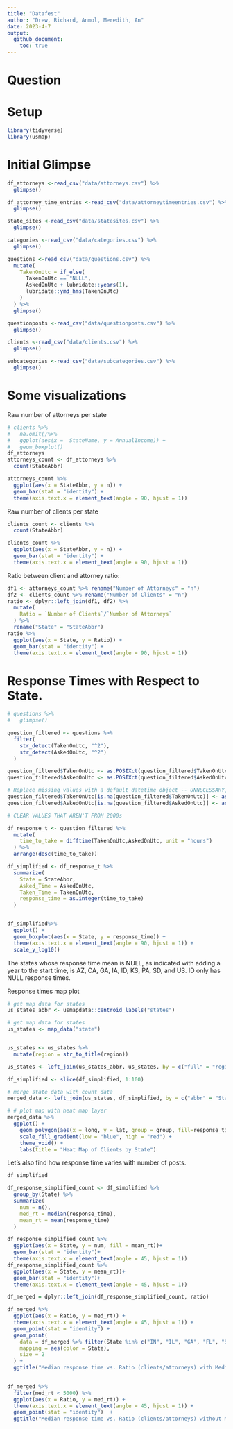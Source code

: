 ```yaml
---
title: "Datafest"
author: "Drew, Richard, Anmol, Meredith, An"
date: 2023-4-7
output:
  github_document:
    toc: true
---
```


# Question

# Setup

<!-- ----------------------------------------------------------------------- -->

```r
library(tidyverse)
library(usmap)
```

# Initial Glimpse

```r
df_attorneys <-read_csv("data/attorneys.csv") %>%
  glimpse()

df_attorney_time_entries <-read_csv("data/attorneytimeentries.csv") %>%
  glimpse()

state_sites <-read_csv("data/statesites.csv") %>%
  glimpse()

categories <-read_csv("data/categories.csv") %>%
  glimpse()

questions <-read_csv("data/questions.csv") %>%
  mutate(
    TakenOnUtc = if_else(
      TakenOnUtc == "NULL",
      AskedOnUtc + lubridate::years(1),
      lubridate::ymd_hms(TakenOnUtc)
    )
  ) %>% 
  glimpse()

questionposts <-read_csv("data/questionposts.csv") %>%
  glimpse()

clients <-read_csv("data/clients.csv") %>%
  glimpse()

subcategories <-read_csv("data/subcategories.csv") %>%
  glimpse()

```

# Some visualizations

Raw number of attorneys per state

```r

# clients %>%
#   na.omit()%>%
#   ggplot(aes(x =  StateName, y = AnnualIncome)) + 
#   geom_boxplot()
df_attorneys
attorneys_count <- df_attorneys %>%
  count(StateAbbr)

attorneys_count %>%
  ggplot(aes(x = StateAbbr, y = n)) +
  geom_bar(stat = "identity") + 
  theme(axis.text.x = element_text(angle = 90, hjust = 1))
```

Raw number of clients per state

```r

clients_count <- clients %>%
  count(StateAbbr)

clients_count %>%
  ggplot(aes(x = StateAbbr, y = n)) +
  geom_bar(stat = "identity") + 
  theme(axis.text.x = element_text(angle = 90, hjust = 1))


```

Ratio between client and attorney ratio:

```r

df1 <- attorneys_count %>% rename("Number of Attorneys" = "n")
df2 <- clients_count %>% rename("Number of Clients" = "n")
ratio <- dplyr::left_join(df1, df2) %>% 
  mutate(
    Ratio = `Number of Clients`/`Number of Attorneys`
  ) %>% 
  rename("State" = "StateAbbr")
ratio %>% 
  ggplot(aes(x = State, y = Ratio)) +
  geom_bar(stat = "identity") + 
  theme(axis.text.x = element_text(angle = 90, hjust = 1))
```

# Response Times with Respect to State.

```r

# questions %>%
#   glimpse()

question_filtered <- questions %>%
  filter(
    str_detect(TakenOnUtc, "^2"),
    str_detect(AskedOnUtc, "^2")
  )

question_filtered$TakenOnUtc <- as.POSIXct(question_filtered$TakenOnUtc, format = "%Y-%m-%d %H:%M:%S")
question_filtered$AskedOnUtc <- as.POSIXct(question_filtered$AskedOnUtc, format = "%Y-%m-%d %H:%M:%S")

# Replace missing values with a default datetime object -- UNNECESSARY, first filter catches all
question_filtered$TakenOnUtc[is.na(question_filtered$TakenOnUtc)] <- as.POSIXct("1970-01-01 00:00:00", tz = "UTC", format = "%Y-%m-%d %H:%M:%S")
question_filtered$AskedOnUtc[is.na(question_filtered$AskedOnUtc)] <- as.POSIXct("1970-01-01 00:00:00",  tz = "UTC", format = "%Y-%m-%d %H:%M:%S")

# CLEAR VALUES THAT AREN'T FROM 2000s
```

```r
df_response_t <- question_filtered %>%
  mutate(
    time_to_take = difftime(TakenOnUtc,AskedOnUtc, unit = "hours")
  ) %>%
  arrange(desc(time_to_take))

df_simplified <- df_response_t %>%
  summarize(
    State = StateAbbr,
    Asked_Time = AskedOnUtc,
    Taken_Time = TakenOnUtc,
    response_time = as.integer(time_to_take)
  )


df_simplified%>%
  ggplot() + 
  geom_boxplot(aes(x = State, y = response_time)) + 
  theme(axis.text.x = element_text(angle = 90, hjust = 1)) + 
  scale_y_log10()
```
The states whose response time mean is NULL, as indicated with adding a year to the start time, is AZ, CA, GA, IA, ID, KS, PA, SD, and US.
ID only has NULL response times. 



Response times map plot

```r
# get map data for states
us_states_abbr <- usmapdata::centroid_labels("states")

# get map data for states
us_states <- map_data("state")


us_states <- us_states %>% 
  mutate(region = str_to_title(region))

us_states <- left_join(us_states_abbr, us_states, by = c("full" = "region"))

df_simplified <- slice(df_simplified, 1:100)

# merge state data with count data
merged_data <- left_join(us_states, df_simplified, by = c("abbr" = "State"))

# # plot map with heat map layer
merged_data %>% 
  ggplot() +
    geom_polygon(aes(x = long, y = lat, group = group, fill=response_time)) +
    scale_fill_gradient(low = "blue", high = "red") +
    theme_void() +
    labs(title = "Heat Map of Clients by State")
```

Let's also find how response time varies with number of posts.

```r
df_simplified 

df_response_simplified_count <- df_simplified %>%
  group_by(State) %>%
  summarize(
    num = n(),
    med_rt = median(response_time),
    mean_rt = mean(response_time)
  )

df_response_simplified_count %>% 
  ggplot(aes(x = State, y = num, fill = mean_rt))+ 
  geom_bar(stat = "identity")+ 
  theme(axis.text.x = element_text(angle = 45, hjust = 1)) 
df_response_simplified_count %>% 
  ggplot(aes(x = State, y = mean_rt))+ 
  geom_bar(stat = "identity")+ 
  theme(axis.text.x = element_text(angle = 45, hjust = 1))

df_merged = dplyr::left_join(df_response_simplified_count, ratio) 

df_merged %>% 
  ggplot(aes(x = Ratio, y = med_rt)) + 
  theme(axis.text.x = element_text(angle = 45, hjust = 1)) +
  geom_point(stat = "identity") +
  geom_point(
    data = df_merged %>% filter(State %in% c("IN", "IL", "GA", "FL", "SC", "AK", "AZ", "KS", "PA", "CA", "IA", "ID", "US")),
    mapping = aes(color = State),
    size = 2
  ) + 
  ggtitle("Median response time vs. Ratio (clients/attorneys) with Median NULL States")
  

df_merged %>% 
  filter(med_rt < 5000) %>% 
  ggplot(aes(x = Ratio, y = med_rt)) + 
  theme(axis.text.x = element_text(angle = 45, hjust = 1)) +
  geom_point(stat = "identity")  + 
  ggtitle("Median response time vs. Ratio (clients/attorneys) without Median NULL States")

```
